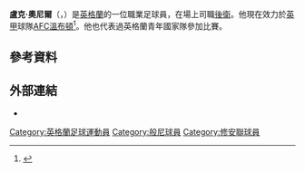 {{noteTA
|G1=Football
|G2=FAcup
}}

'''盧克·奧尼爾'''（'''{{lang-en|Luke O'Neill}}'''，{{bd|1991年|8月20日}}）是[[英格蘭|英格蘭]]的一位職業足球員，在場上司職[[後衛|後衛]]。他現在效力於[[英格蘭足球甲級聯賽|英甲]]球隊[[AFC溫布頓|AFC溫布頓]]<ref>{{cite news |title=Burnley sign defender Luke O'Neill from Mansfield Town |url=http://www.bbc.co.uk/sport/0/football/18424626 |publisher=BBC Sport |date=15 June 2012 |accessdate=15 June 2012 |archive-date=2013-10-17 |archive-url=https://web.archive.org/web/20131017002009/http://www.bbc.co.uk/sport/0/football/18424626 |dead-url=no }}</ref>。他也代表過英格蘭青年國家隊參加比賽。

==參考資料==
{{reflist}}
==外部連結==
{{commons category|Luke O'Neill}}
*{{soccerbase|49649}}

<!--{{般尼球員名單}}-->
{{DEFAULTSORT:Oneill, Luke}}
[[Category:英格蘭足球運動員|Category:英格蘭足球運動員]]
[[Category:般尼球員|Category:般尼球員]]
[[Category:修安聯球員|Category:修安聯球員]]